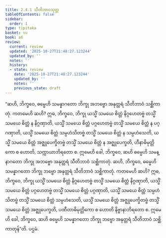 ```yaml
---
title: 2.4.1 သီတိဘာဝသုတ္တ
tableOfContents: false
sidebar:
  order: 1
type: tipitaka
basket: su
book: a6
review:
  current: review
  updated: '2025-10-27T21:48:27.123244'
  updated_by: ''
  notes: ''
  history:
  - state: review
    date: '2025-10-27T21:48:27.123244'
    updated_by: ''
    notes: ''
    previous_state: draft
---
```



<ReviewStatus review={frontmatter.review} showDetails={true} />

<HypothesisAnnotation frontmatter={frontmatter} />

<DynamicBreadcrumb />

<Division number="85" book="a6" e="ch" v="16" p="379">

<Paragraph number="684" book="a6">
“ဆဟိ, ဘိက္ခဝေ, ဓမ္မေဟိ သမန္နာဂတော ဘိက္ခု အဘဗ္ဗော အနုတ္တရံ သီတိဘာဝံ သစ္ဆိကာတုံ. ကတမေဟိ ဆဟိ? ဣဓ, ဘိက္ခဝေ, ဘိက္ခု ယသ္မိံ သမယေ စိတ္တံ နိဂ္ဂဟေတဗ္ဗံ တသ္မိံ သမယေ စိတ္တံ န နိဂ္ဂဏှာတိ, ယသ္မိံ သမယေ စိတ္တံ ပဂ္ဂဟေတဗ္ဗံ တသ္မိံ သမယေ စိတ္တံ န ပဂ္ဂဏှာတိ, ယသ္မိံ သမယေ စိတ္တံ သမ္ပဟံသိတဗ္ဗံ တသ္မိံ သမယေ စိတ္တံ န သမ္ပဟံသေတိ, ယသ္မိံ သမယေ စိတ္တံ အဇ္ဈုပေက္ခိတဗ္ဗံ တသ္မိံ သမယေ စိတ္တံ န အဇ္ဈုပေက္ခတိ, ဟီနာဓိမုတ္တိကော စ ဟောတိ, သက္ကာယာဘိရတော စ. ဣမေဟိ ခေါ, ဘိက္ခဝေ, ဆဟိ ဓမ္မေဟိ သမန္နာဂတော ဘိက္ခု အဘဗ္ဗော အနုတ္တရံ သီတိဘာဝံ သစ္ဆိကာတုံ.
</Paragraph>

<Paragraph number="685" book="a6">
ဆဟိ, ဘိက္ခဝေ, ဓမ္မေဟိ သမန္နာဂတော ဘိက္ခု ဘဗ္ဗော အနုတ္တရံ သီတိဘာဝံ သစ္ဆိကာတုံ. ကတမေဟိ ဆဟိ? ဣဓ, ဘိက္ခဝေ, ဘိက္ခု ယသ္မိံ သမယေ စိတ္တံ နိဂ္ဂဟေတဗ္ဗံ တသ္မိံ သမယေ စိတ္တံ နိဂ္ဂဏှာတိ, ယသ္မိံ သမယေ စိတ္တံ ပဂ္ဂဟေတဗ္ဗံ တသ္မိံ သမယေ စိတ္တံ ပဂ္ဂဏှာတိ, ယသ္မိံ သမယေ စိတ္တံ သမ္ပဟံသိတဗ္ဗံ တသ္မိံ သမယေ စိတ္တံ သမ္ပဟံသေတိ, ယသ္မိံ သမယေ စိတ္တံ အဇ္ဈုပေက္ခိတဗ္ဗံ တသ္မိံ သမယေ စိတ္တံ အဇ္ဈုပေက္ခတိ, ပဏီတာဓိမုတ္တိကော စ ဟောတိ နိဗ္ဗာနာဘိရတော စ. ဣမေဟိ ခေါ, ဘိက္ခဝေ, ဆဟိ ဓမ္မေဟိ သမန္နာဂတော ဘိက္ခု ဘဗ္ဗော အနုတ္တရံ သီတိဘာဝံ သစ္ဆိကာတုန်”တိ.

</Paragraph>
</Division>

<Paragraph number="686" type="center" book="a6">
ပဌမံ.
</Paragraph>